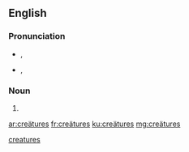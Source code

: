 ==English==

===Pronunciation===
* {{a|UK}} {{enPR|krē.ā'tyo͝əz}}, {{IPA|/kɹiːˈeɪtjʊəz/}}
* {{a|US}} {{enPR|krē.ā'chərz}}, {{IPA|/kɻiːˈeɪt͡ʃɚz/}}

===Noun===
{{head|en|plural}} {{p}}

# {{plural of|creäture|lang=en}}

[[Category:English terms spelled with Ä|creatures]]

[[ar:creätures]]
[[fr:creätures]]
[[ku:creätures]]
[[mg:creätures]]